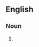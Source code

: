 {{also|épithéliums}}

==English==

===Noun===
{{head|en|noun form}}

# {{plural of|epithelium|lang=en}}